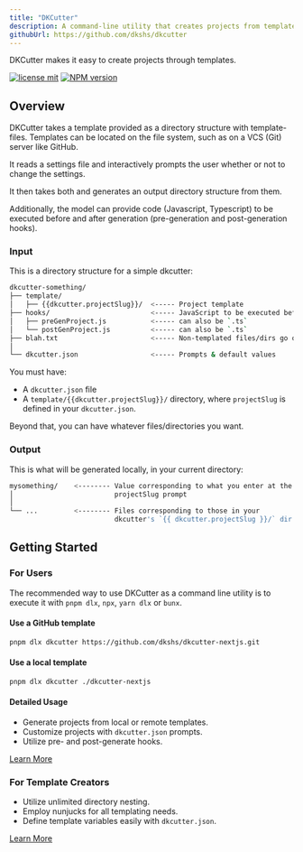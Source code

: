 ```yaml
---
title: "DKCutter"
description: A command-line utility that creates projects from templates.
githubUrl: https://github.com/dkshs/dkcutter
---
```


DKCutter makes it easy to create projects through templates.

[![license mit](https://img.shields.io/badge/licence-MIT-7c3aed)](https://github.com/dkshs/dkcutter/blob/main/LICENSE)
[![NPM version](https://img.shields.io/npm/v/dkcutter?color=7c3aed&logoColor=7c3aed)](https://www.npmjs.com/package/dkcutter)

## Overview

DKCutter takes a template provided as a directory structure with template-files. Templates can be located on the file system, such as on a VCS (Git) server like GitHub.

It reads a settings file and interactively prompts the user whether or not to change the settings.

It then takes both and generates an output directory structure from them.

Additionally, the model can provide code (Javascript, Typescript) to be executed before and after generation (pre-generation and post-generation hooks).

### Input

This is a directory structure for a simple dkcutter:

```bash
dkcutter-something/
├── template/
│   ├── {{dkcutter.projectSlug}}/  <----- Project template
├── hooks/                         <----- JavaScript to be executed before and after generation
│   ├── preGenProject.js           <----- can also be `.ts`
│   └── postGenProject.js          <----- can also be `.ts`
├── blah.txt                       <----- Non-templated files/dirs go outside
│
└── dkcutter.json                  <----- Prompts & default values
```

You must have:

- A `dkcutter.json` file
- A `template/{{dkcutter.projectSlug}}/` directory, where `projectSlug` is defined in your `dkcutter.json`.

Beyond that, you can have whatever files/directories you want.

### Output

This is what will be generated locally, in your current directory:

```bash
mysomething/    <-------- Value corresponding to what you enter at the
│                         projectSlug prompt
│
└── ...         <-------- Files corresponding to those in your
                          dkcutter's `{{ dkcutter.projectSlug }}/` dir
```

## Getting Started

### For Users

The recommended way to use DKCutter as a command line utility is to execute it with `pnpm dlx`, `npx`, `yarn dlx` or `bunx`.

#### Use a GitHub template

```bash
pnpm dlx dkcutter https://github.com/dkshs/dkcutter-nextjs.git
```

#### Use a local template

```bash
pnpm dlx dkcutter ./dkcutter-nextjs
```

#### Detailed Usage

- Generate projects from local or remote templates.
- Customize projects with `dkcutter.json` prompts.
- Utilize pre- and post-generate hooks.

[Learn More](https://github.com/dkshs/dkcutter/blob/main/docs/usage.md)

### For Template Creators

- Utilize unlimited directory nesting.
- Employ nunjucks for all templating needs.
- Define template variables easily with `dkcutter.json`.

[Learn More](https://github.com/dkshs/dkcutter/blob/main/docs/tutorials/creating-from-scratch.md)
